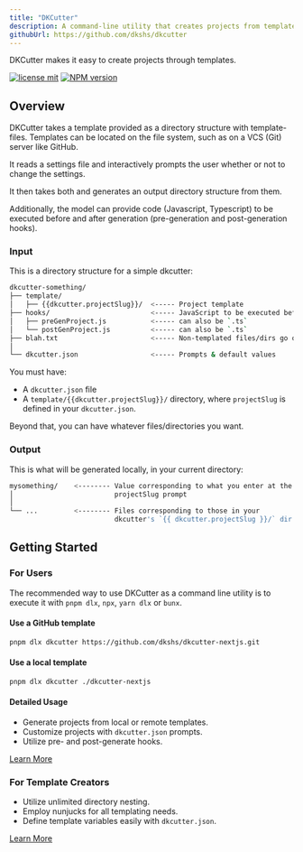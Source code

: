 ```yaml
---
title: "DKCutter"
description: A command-line utility that creates projects from templates.
githubUrl: https://github.com/dkshs/dkcutter
---
```


DKCutter makes it easy to create projects through templates.

[![license mit](https://img.shields.io/badge/licence-MIT-7c3aed)](https://github.com/dkshs/dkcutter/blob/main/LICENSE)
[![NPM version](https://img.shields.io/npm/v/dkcutter?color=7c3aed&logoColor=7c3aed)](https://www.npmjs.com/package/dkcutter)

## Overview

DKCutter takes a template provided as a directory structure with template-files. Templates can be located on the file system, such as on a VCS (Git) server like GitHub.

It reads a settings file and interactively prompts the user whether or not to change the settings.

It then takes both and generates an output directory structure from them.

Additionally, the model can provide code (Javascript, Typescript) to be executed before and after generation (pre-generation and post-generation hooks).

### Input

This is a directory structure for a simple dkcutter:

```bash
dkcutter-something/
├── template/
│   ├── {{dkcutter.projectSlug}}/  <----- Project template
├── hooks/                         <----- JavaScript to be executed before and after generation
│   ├── preGenProject.js           <----- can also be `.ts`
│   └── postGenProject.js          <----- can also be `.ts`
├── blah.txt                       <----- Non-templated files/dirs go outside
│
└── dkcutter.json                  <----- Prompts & default values
```

You must have:

- A `dkcutter.json` file
- A `template/{{dkcutter.projectSlug}}/` directory, where `projectSlug` is defined in your `dkcutter.json`.

Beyond that, you can have whatever files/directories you want.

### Output

This is what will be generated locally, in your current directory:

```bash
mysomething/    <-------- Value corresponding to what you enter at the
│                         projectSlug prompt
│
└── ...         <-------- Files corresponding to those in your
                          dkcutter's `{{ dkcutter.projectSlug }}/` dir
```

## Getting Started

### For Users

The recommended way to use DKCutter as a command line utility is to execute it with `pnpm dlx`, `npx`, `yarn dlx` or `bunx`.

#### Use a GitHub template

```bash
pnpm dlx dkcutter https://github.com/dkshs/dkcutter-nextjs.git
```

#### Use a local template

```bash
pnpm dlx dkcutter ./dkcutter-nextjs
```

#### Detailed Usage

- Generate projects from local or remote templates.
- Customize projects with `dkcutter.json` prompts.
- Utilize pre- and post-generate hooks.

[Learn More](https://github.com/dkshs/dkcutter/blob/main/docs/usage.md)

### For Template Creators

- Utilize unlimited directory nesting.
- Employ nunjucks for all templating needs.
- Define template variables easily with `dkcutter.json`.

[Learn More](https://github.com/dkshs/dkcutter/blob/main/docs/tutorials/creating-from-scratch.md)
